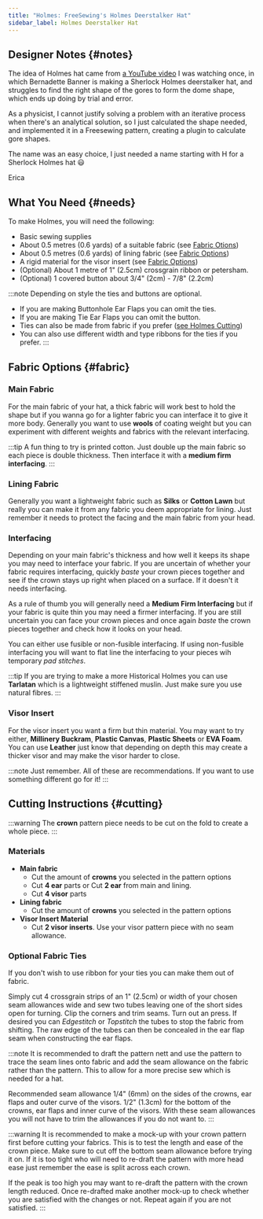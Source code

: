 ```yaml
---
title: "Holmes: FreeSewing's Holmes Deerstalker Hat"
sidebar_label: Holmes Deerstalker Hat
---
```


<DesignInfo design="holmes" />

## Designer Notes {#notes}

The idea of Holmes hat came from [a YouTube
video](https://www.youtube.com/watch?v=H24VBFMZJF4) I was watching once, in
which Bernadette Banner is making a Sherlock Holmes deerstalker hat, and
struggles to find the right shape of the gores to form the dome shape, which
ends up doing by trial and error.

As a physicist, I cannot justify solving a problem with an iterative process
when there's an analytical solution, so I just calculated the shape needed, and
implemented it in a Freesewing pattern, creating a plugin to calculate gore
shapes.

The name was an easy choice, I just needed a name starting with H for a
Sherlock Holmes hat :smiley:

Erica

## What You Need {#needs}

To make Holmes, you will need the following:

- Basic sewing supplies
- About 0.5 metres (0.6 yards) of a suitable fabric (see [Fabric
  Otions](#fabric))
- About 0.5 metres (0.6 yards) of lining fabric (see [Fabric Options](#fabric))
- A rigid material for the visor insert (see [Fabric Options](#fabric))
- (Optional) About 1 metre of 1" (2.5cm) crossgrain ribbon or petersham.
- (Optional) 1 covered button about 3/4" (2cm) - 7/8" (2.2cm)

:::note
Depending on style the ties and buttons are optional.

- If you are making Buttonhole Ear Flaps you can omit the ties.
- If you are making Tie Ear Flaps you can omit the button.
- Ties can also be made from fabric if you prefer ([see Holmes
  Cutting](/docs/designs/holmes/cutting/))
- You can also use different width and type ribbons for the ties if you prefer.
  :::

## Fabric Options {#fabric}

### Main Fabric

For the main fabric of your hat, a thick fabric will work best to hold the
shape but if you wanna go for a lighter fabric you can interface it to give it
more body. Generally you want to use **wools** of coating weight but you can
experiment with different weights and fabrics with the relevant interfacing.

:::tip
A fun thing to try is printed cotton. Just double up the main fabric so each
piece is double thickness. Then interface it with a **medium firm
interfacing**.
:::

### Lining Fabric

Generally you want a lightweight fabric such as **Silks** or **Cotton Lawn**
but really you can make it from any fabric you deem appropriate for lining.
Just remember it needs to protect the facing and the main fabric from your
head.

### Interfacing

Depending on your main fabric's thickness and how well it keeps its shape you
may need to interface your fabric. If you are uncertain of whether your fabric
requires interfacing, quickly _baste_ your crown pieces together and see if the
crown stays up right when placed on a surface. If it doesn't it needs
interfacing.

As a rule of thumb you will generally need a **Medium Firm
Interfacing** but if your fabric is quite thin you may need a firmer
interfacing. If you are still uncertain you can face your crown pieces and once
again _baste_ the crown pieces together and check how it looks on your head.

You can either use fusible or non-fusible interfacing. If using non-fusible
interfacing you will want to flat line the interfacing to your pieces wih
temporary _pad stitches_.

:::tip
If you are trying to make a more Historical Holmes you can use **Tarlatan**
which is a lightweight stiffened muslin. Just make sure you use natural fibres.
:::

### Visor Insert

For the visor insert you want a firm but thin material. You may want to try
either, **Millinery Buckram**, **Plastic Canvas**, **Plastic Sheets** or **EVA
Foam**. You can use **Leather** just know that depending on depth this may
create a thicker visor and may make the visor harder to close.

:::note
Just remember. All of these are recommendations. If you want to use something
different go for it!
:::

## Cutting Instructions {#cutting}

:::warning
The **crown** pattern piece needs to be cut on the fold to create a whole
piece.
:::

### Materials

- **Main fabric**
  - Cut the amount of **crowns** you selected in the pattern options
  - Cut **4 ear** parts or Cut **2 ear** from main and lining.
  - Cut **4 visor** parts
- **Lining fabric**
  - Cut the amount of **crowns** you selected in the pattern options
- **Visor Insert Material**
  - Cut **2 visor inserts**. Use your visor pattern piece with no seam
    allowance.

### Optional Fabric Ties

If you don't wish to use ribbon for your ties you can make them out of fabric.

Simply cut 4 crossgrain strips of an 1" (2.5cm) or width of your chosen seam
allowances wide and sew two tubes leaving one of the short sides open for
turning. Clip the corners and trim seams. Turn out an press. If desired you can
_Edgestitch_ or _Topstitch_ the tubes to stop the fabric from shifting. The raw
edge of the tubes can then be concealed in the ear flap seam when constructing
the ear flaps.

:::note
It is recommended to draft the pattern nett and use the pattern to trace the
seam lines onto fabric and add the seam allowance on the fabric rather than the
pattern. This to allow for a more precise sew which is needed for a hat.

Recommended seam allowance 1/4" (6mm) on the sides of the crowns, ear flaps and
outer curve of the visors. 1/2" (1.3cm) for the bottom of the crowns, ear flaps
and inner curve of the visors. With these seam allowances you will not have to
trim the allowances if you do not want to.
:::

:::warning
It is recommended to make a mock-up with your crown pattern first before
cutting your fabrics. This is to test the length and ease of the crown piece.
Make sure to cut off the bottom seam allowance before trying it on. If it is
too tight who will need to re-draft the pattern with more head ease just
remember the ease is split across each crown.

If the peak is too high you may want to re-draft the pattern with the crown
length reduced. Once re-drafted make another mock-up to check whether you are
satisfied with the changes or not. Repeat again if you are not satisfied.
:::
